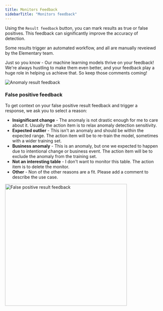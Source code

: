 ```yaml
---
title: Monitors Feedback
sidebarTitle: "Monitors feedback"
---
```


Using the `Result feedback` button, you can mark results as true or false positives. 
This feedback can significantly improve the accuracy of detection.

Some results trigger an automated workflow, and all are manually reveiewd by the Elementary team.

Just so you know - Our machine learning models thrive on your feedback!
We're always hustling to make them even better, and your feedback play a huge role in helping us achieve that. So keep those comments coming!

<Frame>
  <div className="dark:bg-white rounded-md p-1">
    <img
      src="https://res.cloudinary.com/diuctyblm/image/upload/v1721134143/result_feedback_tr5p45.png"
      alt="Anomaly result feedback"
    />
  </div>
</Frame>

### False positive feedback

To get context on your false positive result feedback and trigger a response, we ask you to select a reason:

- **Insignificant change** - The anomaly is not drastic enough for me to care about it. Usually the action item is to relax anomaly detection sensitivity.
- **Expected outlier** - This isn't an anomaly and should be within the expected range. The action item will be to re-train the model, sometimes with a wider training set.
- **Business anomaly** - This is an anomaly, but one we expected to happen due to intentional change or business event. The action item will be to exclude the anomaly from the training set.
- **Not an interesting table** - I don't want to monitor this table. The action item is to delete the monitor.
- **Other** - Non of the other reasons are a fit. Please add a comment to describe the use case.

<Frame>
  <div className="dark:bg-white rounded-md p-1">
    <img
      src="https://res.cloudinary.com/diuctyblm/image/upload/v1721134747/feedback_reason_dwh6e5.png"
      alt="False positive result feedback"
      width="400"
    />
  </div>
</Frame>